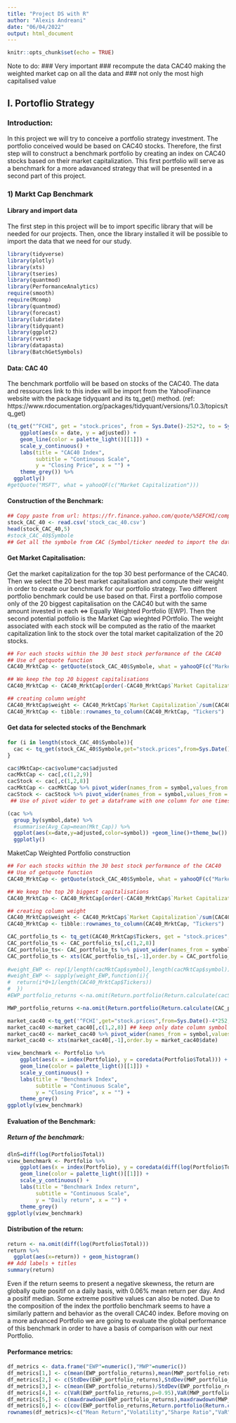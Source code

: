 ```yaml
---
title: "Project DS with R"
author: "Alexis Andreani"
date: "06/04/2022"
output: html_document
---
```


```r
knitr::opts_chunk$set(echo = TRUE)
```
Note to do: 
### Very important
### recompute the data CAC40 making the weighted market cap on all the data and 
### not only the most high capitalised value

## I. Portoflio Strategy
### Introduction:

In this project we will try to conceive a portfolio strategy investment. The portfolio conceived would be based on 
CAC40 stocks. Therefore, the first step will to construct a benchmark portfolio by creating an index on CAC40 stocks based on their market capitalization. This first portfolio will serve as a benchmark for a more adavanced strategy that will be presented in a second part of this project.

### 1) Markt Cap Benchmark

#### Library and import data
The first step in this project will be to import specific library that will be needed for our projects. Then,
once the library installed it will be possible to import the data that we need for our study.
```r
library(tidyverse)
library(plotly)
library(xts)
library(tseries)
library(quantmod)
library(PerformanceAnalytics)
require(smooth)
require(Mcomp)
library(quantmod)
library(forecast)
library(lubridate)
library(tidyquant)
library(ggplot2)
library(rvest)
library(datapasta)
library(BatchGetSymbols)
```
#### Data: CAC 40
The benchmark portfolio will be based on stocks of the CAC40. The data and ressources link to
this index will be import from the YahooFinance website with the package tidyquant and its tq_get()
method. (ref: https://www.rdocumentation.org/packages/tidyquant/versions/1.0.3/topics/tq_get)

```r
(tq_get("^FCHI", get = "stock.prices", from = Sys.Date()-252*2, to = Sys.Date()) %>%
    ggplot(aes(x = date, y = adjusted)) +
    geom_line(color = palette_light()[[1]]) + 
    scale_y_continuous() +
    labs(title = "CAC40 Index", 
         subtitle = "Continuous Scale", 
         y = "Closing Price", x = "") + 
    theme_grey()) %>%
  ggplotly()
#getQuote("MSFT", what = yahooQF(c("Market Capitalization")))
```
#### Construction of the Benchmark:
```r
## Copy paste from url: https://fr.finance.yahoo.com/quote/%5EFCHI/components/ with add-in 
stock_CAC_40 <- read.csv('stock_cac_40.csv')
head(stock_CAC_40,5)
#stock_CAC_40$Symbole
## Get all the symbole from CAC (Symbol/ticker needed to import the data from API)
```


#### Get Market Capitalisation:
Get the market capitalization for the top 30 best performance of the CAC40. Then we select the 20 best market capitalisation and compute their weight in order to create our benchmark for our portfolio strategy. Two different portfolio benchmark could be use based on that. First a portfolio compose only of the 20 biggest capitalisation on the CAC40 but with the same amount invested in each <=> Equally Weighted Portfolio (EWP). Then the second potential potfolio is the Market Cap wieghted POrtfolio. The weight associated with each stock will be computed as the ratio of the maarket capitalization link to the stock over the total market capitalization of the 20 stocks.
```r
## For each stocks within the 30 best stock performance of the CAC40
## Use of getquote function
CAC40_MrktCap <- getQuote(stock_CAC_40$Symbole, what = yahooQF(c("Market Capitalization")))

## We keep the top 20 biggest capitalisations
CAC40_MrktCap <- CAC40_MrktCap[order(-CAC40_MrktCap$`Market Capitalization`),][1:20,]

## creating column weight 
CAC40_MrktCap$weight <- CAC40_MrktCap$`Market Capitalization`/sum(CAC40_MrktCap$`Market Capitalization`)
CAC40_MrktCap <- tibble::rownames_to_column(CAC40_MrktCap, "Tickers")
```

#### Get data for selected stocks of the Benchmark
```r
for (i in length(stock_CAC_40$Symbole)){
  cac <- tq_get(stock_CAC_40$Symbole,get="stock.prices",from=Sys.Date()-4*252,to=Sys.Date())
}
```


```r
cac$MktCap<-cac$volume*cac$adjusted
cacMktCap <- cac[,c(1,2,9)]
cacStock <- cac[,c(1,2,8)]
cacMktCap <- cacMktCap %>% pivot_wider(names_from = symbol,values_from = MktCap)
cacStock <- cacStock %>% pivot_wider(names_from = symbol,values_from = adjusted)
 ## Use of pivot wider to get a dataframe with one column for one timeserie associated to the stock
```

```r
(cac %>%
  group_by(symbol,date) %>%
  #summarise(Avg_Cap=mean(Mkt_Cap)) %>%
  ggplot(aes(x=date,y=adjusted,color=symbol)) +geom_line()+theme_bw()) %>%
  ggplotly()
```
MaketCap Weighted Portfolio construction
```r
## For each stocks within the 30 best stock performance of the CAC40
## Use of getquote function
CAC40_MrktCap <- getQuote(stock_CAC_40$Symbole, what = yahooQF(c("Market Capitalization")))

## We keep the top 20 biggest capitalisations
CAC40_MrktCap <- CAC40_MrktCap[order(-CAC40_MrktCap$`Market Capitalization`),][1:20,]

## creating column weight 
CAC40_MrktCap$weight <- CAC40_MrktCap$`Market Capitalization`/sum(CAC40_MrktCap$`Market Capitalization`)
CAC40_MrktCap <- tibble::rownames_to_column(CAC40_MrktCap, "Tickers")
```

```r
CAC_portfolio_ts <- tq_get(CAC40_MrktCap$Tickers, get = "stock.prices", from = Sys.Date()-252*2, to = Sys.Date())
CAC_portfolio_ts <- CAC_portfolio_ts[,c(1,2,8)]
CAC_portfolio_ts<- CAC_portfolio_ts %>% pivot_wider(names_from = symbol,values_from = adjusted)
CAC_portfolio_ts <- xts(CAC_portfolio_ts[,-1],order.by = CAC_portfolio_ts$date)
  
#weight_EWP <- rep(1/length(cacMktCap$symbol),length(cacMktCap$symbol))
#weight_EWP <- sapply(weight_EWP,function(i){
#  return(i*0+1/length(CAC40_MrktCap$Tickers))
#  })
#EWP_portfolio_returns <-na.omit(Return.portfolio(Return.calculate(cacStock$adjusted),weights = weight_EWP))
```

```r
MWP_portfolio_returns <-na.omit(Return.portfolio(Return.calculate(CAC_portfolio_ts),weights = CAC40_MrktCap$weight))
```

```r
market_cac40 <-tq_get('^FCHI',get="stock.prices",from=Sys.Date()-4*252,to=Sys.Date())
market_cac40 <-market_cac40[,c(1,2,8)] ## keep only date column symbol and adjusted
market_cac40 <- market_cac40 %>% pivot_wider(names_from = symbol,values_from = adjusted) 
market_cac40 <- xts(market_cac40[,-1],order.by = market_cac40$date)
```



```r
view_benchmark <- Portfolio %>%
    ggplot(aes(x = index(Portfolio), y = coredata(Portfolio$Total))) +
    geom_line(color = palette_light()[[1]]) + 
    scale_y_continuous() +
    labs(title = "Benchmark Index", 
         subtitle = "Continuous Scale", 
         y = "Closing Price", x = "") + 
    theme_grey()
ggplotly(view_benchmark)
```
#### Evaluation of the Benchmark:
##### Return of the benchmark:
```r
dlnS=diff(log(Portfolio$Total))
view_benchmark <- Portfolio %>%
    ggplot(aes(x = index(Portfolio), y = coredata(diff(log(Portfolio$Total))))) +
    geom_line(color = palette_light()[[1]]) + 
    scale_y_continuous() +
    labs(title = "Benchmark Index return", 
         subtitle = "Continuous Scale", 
         y = "Daily return", x = "") + 
    theme_grey()
ggplotly(view_benchmark)
```

#### Distribution of the return:
```r
return <- na.omit(diff(log(Portfolio$Total)))
return %>%
  ggplot(aes(x=return)) + geom_histogram()
## Add labels + titles
summary(return)
``` 
Even if the return seems to present a negative skewness, the return are globally quite positif on a
daily basis, with 0.06% mean return per day. And a positif median. Some extreme positive values can also be noted.
Due to the composition of the index the portfolio benchmark seems to have a similarly pattern and behavior as the overall CAC40 index. Before moving on a more advanced Portfolio we are going to evaluate the global performance of this benchmark in order to have a basis of comparison with our next Portfolio.

#### Performance metrics:
```r
df_metrics <- data.frame("EWP"=numeric(),"MWP"=numeric())
df_metrics[1,] <- c(mean(EWP_portfolio_returns),mean(MWP_portfolio_returns))
df_metrics[2,] <- c(StdDev(EWP_portfolio_returns),StdDev(MWP_portfolio_returns))
df_metrics[3,] <- c(mean(EWP_portfolio_returns)/StdDev(EWP_portfolio_returns),mean(MWP_portfolio_returns)/StdDev(MWP_portfolio_returns))
df_metrics[4,] <- c(VaR(EWP_portfolio_returns,p=0.95),VaR(MWP_portfolio_returns,p=0.95))
df_metrics[5,] <- c(maxdrawdown(EWP_portfolio_returns),maxdrawdown(MWP_portfolio_returns))
df_metrics[6,] <- c(cov(EWP_portfolio_returns,Return.portfolio(Return.calculate(market_cac40)))/var(Return.portfolio(Return.calculate(market_cac40))),cov(MWP_portfolio_returns,Return.portfolio(Return.calculate(market_cac40)))/var(Return.portfolio(Return.calculate(market_cac40))))
rownames(df_metrics)<-c("Mean Return","Volatility","Sharpe Ratio","VaR","MaxDrawDown","Beta Market")
```

```r

```